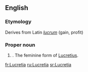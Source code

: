 ==English==

===Etymology===
Derives from Latin ''[[lucrum]]'' (gain, profit)

===Proper noun===
{{en-proper noun}}

# {{given name|female|from=Latin}}. The feminine form of [[Lucretius]].

[[fr:Lucretia]]
[[ru:Lucretia]]
[[sr:Lucretia]]